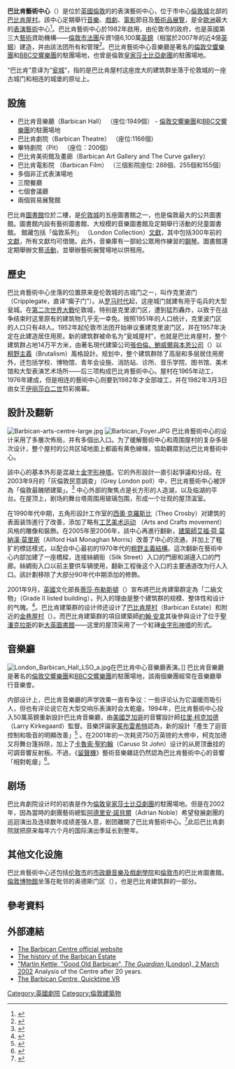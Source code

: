 {{Infobox building
| building_name       = 巴比肯藝術中心
| native_building_name= Barbican Centre
| former_names        = 
| alternate_names     = 瓮城藝術中心
| image               = File:The Barbican.jpg
| caption             = 巴比肯藝術中心入口地標
| map_type            = 
| altitude            = 
| building_type       = 
| architectural_style = 
| structural_system   = 
| cost                = 
| ren_cost            =
| location            = 
| address             = {{UK}}伦敦丝绸街巴比肯藝術中心 邮编：EC2Y 8DS（Barbican Centre, Silk Street, London, EC2Y 8DS）
| location_city       = [[倫敦|倫敦]]
| location_country    = {{UK}}
| designation = 二級文物建築
| latitude    = 51.5202
| longitude   = -0.0950
| architect   = [[張伯倫、鮑威爾與本恩公司|張伯倫、鮑威爾與本恩公司]]（Chamberlin, Powell and Bon）
| owner       = [[倫敦市法團|倫敦市法團]]
| capacity    = 巴比肯音樂廳: 1949<br />巴比肯劇院: 1156<br />畢特劇院: 200
| type        = [[表演藝術中心|表演藝術中心]]
| opened      = 1982年
| production  = 
| currentuse  = 
| website     = {{URL|www.barbican.org.uk}}
}}

'''巴比肯藝術中心'''（{{lang-en|'''Barbican Centre'''}}）是位於[[英國|英國]][[倫敦|倫敦]]的的表演藝術中心，位于市中心[[倫敦城|倫敦城]]北部的[[巴比肯屋村|巴比肯屋村]]。該中心定期舉行[[音樂|音樂]]、[[戲劇|戲劇]]、[[電影|電影]]節目及[[藝術品|藝術品]][[展覽|展覽]]，是全[[歐洲|歐洲]]最大的[[表演藝術|表演藝術]]中心<ref name="About Barbican">{{cite news | language =  | author =  | coauthors =  | url = http://www.barbican.org.uk | title = About Barbican | work =  | publisher =  | pages =  | date = 2009-02-13 | accessdate = 2010-03-25 | archive-date = 2010-03-24 | archive-url = https://web.archive.org/web/20100324183532/http://www.barbican.org.uk/ | dead-url = no }}</ref>。巴比肯藝術中心於1982年啟用，由伦敦市的政府，也是英國第三大[[藝術|藝術]]資助機構——[[倫敦市法團|倫敦市法團]]斥資1億6,100萬[[英鎊|英鎊]]（相當於2007年的近4億[[英鎊|英鎊]]）建造，并由該法团所有和管理<ref name="Barbican history">{{cite news | language =  | author =  | coauthors =  | url = http://www.cityoflondon.gov.uk | title = Barbican history | work =  | publisher =  | pages =  | date =  | accessdate = 2010-03-25 | archive-date = 2012-08-21 | archive-url = https://web.archive.org/web/20120821180301/http://www.cityoflondon.gov.uk/ | dead-url = no }}</ref>。巴比肯藝術中心音樂廳是著名的[[倫敦交響樂團|倫敦交響樂團]]和[[BBC交響樂團|BBC交響樂團]]的駐團場地，也曾是倫敦[[皇家莎士比亞劇團|皇家莎士比亞劇團]]的駐團場地。

“巴比肯”意译为“[[瓮城|瓮城]]”，指的是巴比肯屋村这座庞大的建筑群坐落于伦敦城的一座古城门和相连的城堡的原址上。

== 設施 ==
*巴比肯音樂廳（Barbican Hall） （座位:1949個） - [[倫敦交響樂團|倫敦交響樂團]]和[[BBC交響樂團|BBC交響樂團]]的駐團場地
*巴比肯劇院（Barbican Theatre） （座位:1166個）
*畢特劇院（Pit） （座位：200個）
*巴比肯美術館及畫廊（Barbican Art Gallery and The Curve gallery）
*巴比肯電影院 （Barbican Film） （三個影院座位: 288個、255個和155個）
*多個非正式表演場地
*三間餐廳
*七個會議廳
*兩個貿易展覽館

巴比肯[[圖書館|圖書館]]位於二樓，是[[伦敦城|伦敦城]]的五座圖書館之一，也是倫敦最大的公共圖書館。圖書館内設有藝術圖書館、大规模的音樂圖書館及定期舉行活動的兒童圖書館。 館藏包括「倫敦系列」 （London Collection）[[文獻|文獻]]，其中包括300年前的[[文獻|文獻]]，所有文獻均可借閱。此外，音樂庫有一部給公眾用作練習的[[鋼琴|鋼琴]]。圖書館還定期舉辦文藝[[活動|活動]]，並舉辦藝術展覽場地以供租用。 
 
== 歷史 ==
巴比肯藝術中心坐落的位置原来是伦敦城的古城门之一，叫作克里波门（Cripplegate，直译“瘸子门”）。从[[古罗马|罗马时代]]起，这座城门就建有用于屯兵的大型瓮城。在[[第二次世界大戰|第二次世界大戰]]伦敦城，特别是克里波门区，遭到猛烈轟炸，以致于在战争结束时这里原有的建筑物几乎无一幸免。按照1951年的人口统计，克里波门区的人口只有48人。1952年起伦敦市法团开始审议重建克里波门区，并在1957年决定在此建造居住用房。新的建筑群被命名为“瓮城屋村”，也就是巴比肯屋村，整个建筑群占地14万平方米，由著名現代建築公司[[張伯倫、鮑威爾與本恩公司|張伯倫、鮑威爾與本恩公司]]（{{tsl|en|Chamberlin, Powell and Bon|Chamberlin, Powell and Bon}}）以[[粗野主義|粗野主義]]（Brutalism）風格設計。规划中，整个建筑群除了高层和多层居住用房外，还包括学校、博物馆、青年会设施、消防站、诊所、音乐学院、图书馆、美术馆和大型表演艺术场所——后三项构成巴比肯藝術中心。屋村在1965年动工，1976年建成，但是相连的藝術中心则要到1982年才全部竣工，并在1982年3月3日由女王[[伊丽莎白二世|伊丽莎白二世]]剪彩揭幕。

== 設計及翻新 ==
[[File:Barbican-arts-centre-large.jpg|thumb]]
[[File:Barbican_Foyer.JPG|thumb]]
巴比肯藝術中心的设计采用了多層次佈局，并有多個出入口。为了缓解藝術中心和周围屋村的复杂多层次设计，整个屋村的公共区域地面上都画有黄色線條，協助觀眾到达巴比肯藝術中心。

該中心的基本外形是混凝土[[金字形神塔|金字形神塔]]。它的外形設計一直引起爭議和分歧。在2003年9月的「灰倫敦民意調查」（Grey London poll）中，巴比肯藝術中心被評為「倫敦最醜陋建築」。<ref name="Barbican tops ugly buildings poll ">{{cite news | language =  | author =  | coauthors =  | url = http://news.bbc.co.uk/1/hi/england/london/3126946.stm | title = Barbican tops ugly buildings poll | work =  | publisher =  | pages =  | date = 2003-09-22 | accessdate = 2010-03-25 | archive-date = 2009-05-22 | archive-url = https://web.archive.org/web/20090522011105/http://news.bbc.co.uk/1/hi/england/london/3126946.stm | dead-url = no }}</ref> 中心外部的聚焦点是长方形的人造湖，以及临湖的平台。在屋顶上，剧场的舞台塔周围用玻璃包围，形成一个壮观的屋顶溫室。

在1990年代中期，五角形設計工作室的[[西奧·克羅斯比|西奧·克羅斯比]]（Theo Crosby）对建筑的表面装饰進行了改善，添加了略有[[工艺美术运动|工艺美术运动]] （Arts and Crafts movement）风格的雕像和裝飾。在2005年至2006年，該中心再進行翻新，[[建築師|建築師]][[艾福·荷·莫納漢·莫里斯|艾福·荷·莫納漢·莫里斯]]（Allford Hall Monaghan Morris）改善了中心的流通，并加上了粗犷的標誌樣式，以配合中心最初的1970年代的[[粗野主義|粗野主義]][[結構|結構]]。這次翻新在藝術中心内部加建了一座橋樑，连接絲綢街（Silk Street）入口的門廊和湖邊入口的門廊。絲綢街入口以前主要供车辆使用，翻新工程後这个入口的主要通道改为行人入口。該計劃移除了大部分90年代中期添加的修飾。 

2001年9月，[[英國|英國]]文化部長[[蒂莎·布勒斯頓|蒂莎·布勒斯頓]]（{{tsl|en|Tessa Blackstone|Tessa Blackstone}}）宣布將巴比肯建築群定為「二級文物」（Grade II listed building），列入的理由是整个建筑群的规模、整体性和设计的气魄。<ref>{{cite news|language= |author= |coauthors= |url=http://www.cityoflondon.gov.uk/Corporation/our_services/barbican_estate/listing.htm |title=barbican_estate |work= |publisher= |pages= |date= |accessdate=2007-01-11 |deadurl=yes |archiveurl=https://web.archive.org/web/20061008192733/http://www.cityoflondon.gov.uk/Corporation/our_services/barbican_estate/listing.htm |archivedate=2006-10-08 }}</ref>。巴比肯建築群的设计师还设计了[[巴比肯屋村|巴比肯屋村]]（Barbican Estate）和附近的[[金巷屋村|金巷屋村]]（{{tsl|en|Golden Lane Estate|Golden Lane Estate}}）。而巴比肯建築群的項目建築師[[約翰·安拿|約翰·安拿]]其後參與设计了位于[[聖潘克拉斯|聖潘克拉斯]]的新[[大英圖書館|大英圖書館]]——这里的屋顶采用了一个紅磚[[金字形神塔|金字形神塔]]的形式。

== 音樂廳 ==
[[File:London_Barbican_Hall_LSO_a.jpg|thumb]]在巴比肯中心音樂廳表演。]]
巴比肯音樂廳是著名的[[倫敦交響樂團|倫敦交響樂團]]和[[BBC交響樂團|BBC交響樂團]]的駐團場地，該兩個樂團經常在音樂廳舉行音樂會。

内部设计上，巴比肯音樂廳的声学效果一直有争议：一些评论认为它温暖而吸引人，但也有评论说它在大型交响乐表演时会太乾瘪。1994年，巴比肯藝術中心投入50萬英鎊重新設計巴比肯音樂廳，由[[美國|美國]][[芝加哥|芝加哥]]的音響設計師[[拉里·柯克加德|拉里·柯克加德]]（Larry Kirkegaard）監督。音樂評論家[[諾曼·莱布雷希特|莱布雷希特]]認為，新的設計「產生了迴音控制和吸音的明顯改善」<ref>{{Cite web |url=http://www.scena.org/columns/lebrecht/001011-NL-Concerthalls.html |title=Concert-Hall Blues - Oh for an Acceptable Symphonic Environment By Norman Lebrecht / October 11, 2000 |access-date=2010-03-25 |archive-date=2021-02-11 |archive-url=https://web.archive.org/web/20210211170804/http://www.scena.org/columns/lebrecht/001011-NL-Concerthalls.html |dead-url=no }}</ref> 。在2001年的一次耗资750万英镑的大修中，柯克加德又将舞台篷拆除，加上了[[卡魯索·聖約翰|卡魯索·聖約翰]]（Caruso St John）设计的从房顶垂挂的可調音響反射板。不過，《[[留聲機|留聲機]]》藝術音樂雜誌仍然認為巴比肯藝術中心的音響「相對乾瘪」<ref>{{Cite web |url=http://lso.co.uk/cdreviews |title=CD Reviews, August 2007, London Symphony Orchestra website |access-date=2010-03-25 |archive-date=2010-12-20 |archive-url=https://web.archive.org/web/20101220052417/http://lso.co.uk/cdreviews |dead-url=no }}</ref>。

== 剧场 ==
巴比肯劇院设计时的初衷是作为[[倫敦|倫敦]][[皇家莎士比亞劇團|皇家莎士比亞劇團]]的駐團場地。但是在2002年，因為當時的劇團藝術總監[[阿德里安·諾貝爾|阿德里安·諾貝爾]]（Adrian Noble）希望發展劇團的巡迴演出及连续数年成绩差强人意，剧团離開了巴比肯藝術中心。<ref name="Barbican box office ">{{cite news|language= |author= |coauthors= |url=http://blogs.thestage.co.uk/shenton/2005/10/barbican-box-office-upsurge-follows/ |title=Barbican box office upsurge follows identity make-over… = |publisher= |pages= |date=2005-10-22 |accessdate=2007-11-28 |deadurl=yes |archiveurl=https://web.archive.org/web/20090106140236/http://blogs.thestage.co.uk/shenton/2005/10/barbican-box-office-upsurge-follows/ |archivedate=2009-01-06 }}</ref>此后巴比肯劇院就把原来每年六个月的国际演出季延长到整年。

== 其他文化设施 ==
巴比肯藝術中心还包括[[伦敦市|伦敦市]]的[[市政廳音樂及戲劇學院|市政廳音樂及戲劇學院]]和[[倫敦市|倫敦市]]的巴比肯圖書館。[[倫敦博物館|倫敦博物館]]坐落在毗邻的奥德斯门区（{{tsl|en|Aldersgate|Aldersgate}}），也是巴比肯建筑群的一部分。

== 參考資料 ==
{{reflist}}

== 外部連結 ==
{{commonscat|Barbican Arts Centre}}
*[http://www.barbican.org.uk/ The Barbican Centre official website] {{Wayback|url=http://www.barbican.org.uk/ |date=20100324183532 }}
*[http://www.cityoflondon.gov.uk/Corporation/LGNL_Services/Housing/Private_housing/Barbican_history/history.htm The history of the Barbican Estate] {{Wayback|url=http://www.cityoflondon.gov.uk/Corporation/LGNL_Services/Housing/Private_housing/Barbican_history/history.htm |date=20090301200144 }}
*[http://www.guardian.co.uk/saturday_review/story/0,3605,660292,00.html "Martin Kettle, "Good Old Barbican", ''The Guardian'' (London), 2 March 2002] {{Wayback|url=http://www.guardian.co.uk/saturday_review/story/0,3605,660292,00.html |date=20080614000817 }} Analysis of the Centre after 20 years.
* [http://www.britishtours.com/360/barbican.html The Barbican Centre, Quicktime VR] {{Webarchive|url=https://archive.today/20130118194500/http://www.britishtours.com/360/barbican.html |date=2013-01-18 }}

[[Category:英國劇院|Category:英國劇院]]
[[Category:倫敦建築物|Category:倫敦建築物]]